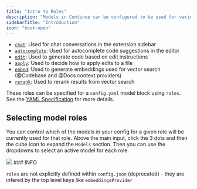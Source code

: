 ```yaml
---
title: "Intro to Roles"
description: "Models in Continue can be configured to be used for various roles in the extension."
sidebarTitle: "Introduction"
icon: "book-open"
---
```


- [`chat`](/customize/model-roles/chat): Used for chat conversations in the extension sidebar
- [`autocomplete`](/customize/model-roles/autocomplete): Used for autocomplete code suggestions in the editor
- [`edit`](/customize/model-roles/edit): Used to generate code based on edit instructions
- [`apply`](/customize/model-roles/apply): Used to decide how to apply edits to a file
- [`embed`](/customize/model-roles/embeddings): Used to generate embeddings used for vector search (@Codebase and @Docs context providers)
- [`rerank`](/customize/model-roles/reranking): Used to rerank results from vector search

These roles can be specified for a `config.yaml` model block using `roles`. See the [YAML Specification](/reference#models) for more details.

## Selecting model roles

You can control which of the models in your config for a given role will be currently used for that role. Above the main input, click the 3 dots and then the cube icon to expand the `Models` section. Then you can use the dropdowns to select an active model for each role.

<Frame>
  <img src="/images/settings-model-roles-5e5f8a6bd9137b70cf94178a7e45847c.png" />
</Frame>

<Note>
  ### INFO

`roles` are not explicitly defined within `config.json` (deprecated) - they are infered by the top level keys like `embeddingsProvider`

</Note>
